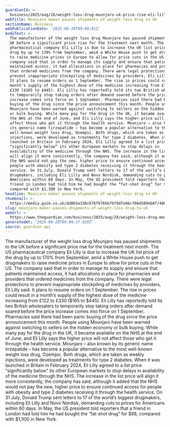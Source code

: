 ```yaml
---
guardianId: >-
  business/2025/aug/28/weight-loss-drug-mounjaro-uk-price-rise-eli-lilly-pauses-shipments
webTitle: Mounjaro maker pauses shipments of weight-loss drug to UK
sectionName: Business
webPublicationDate: '2025-08-28T09:00:01Z'
bodyText: >-
  The manufacturer of the weight loss drug Mounjaro has paused shipments to the
  UK before a significant price rise for the treatment next month. The US
  pharmaceutical company Eli Lilly is due to increase the UK list price of the
  drug by up to 170% from September, amid a White House push to get drugmakers
  to raise medicine prices in Europe to allow for price cuts in the US. The
  company said that in order to manage its supply and ensure that patients
  maintained access, it had allocations in place for pharmacies and providers
  that ordered medicines from the company. There were legal protections to
  prevent inappropriate stockpiling of medicines by providers, Eli Lilly said.
  It plans to resume orders on 1 September. The rise in prices could result in a
  month’s supply of the highest dose of the medicine increasing from £122 to
  £330 ($165 to $445). Eli Lilly has reportedly told its two British wholesalers
  to temporarily stop taking orders after demand soared before the price
  increase comes into force on 1 September. Pharmacies said there had been panic
  buying of the drug since the price announcement this month. People using
  Mounjaro have been warned against switching to sellers on the hidden economy
  or bulk buying. While many pay for the drug in the UK, it became available on
  the NHS at the end of June, and Eli Lilly says the higher price will not
  affect those who get it through the health service. Mounjaro – also known by
  its generic name tirzepatide – has become a popular alternative to the most
  well-known weight loss drug, Ozempic. Both drugs, which are taken as weekly
  injections, were developed as treatments for type 2 diabetes. When it was
  launched in Britain in February 2024, Eli Lilly agreed to a list price
  “significantly below” its other European markets to stop delays in
  availability of the medicine through the NHS. The increase in the list price
  will align it more consistently, the company has said, although it added that
  the NHS would not pay the new, higher price to ensure continued access for
  people with obesity and type 2 diabetes receiving it through the health
  service. On 31 July, Donald Trump sent letters to 17 of the world’s biggest
  drugmakers, including Eli Lilly and Novo Nordisk, demanding cuts to prices for
  Americans within 60 days. In May, the US president told reporters that a
  friend in London had told him he had bought the “fat-shot drug” for $88,
  compared with $1,300 in New York.
headline: Mounjaro maker pauses shipments of weight-loss drug to UK
thumbnail: >-
  https://media.guim.co.uk/dd8b5a330c676f676bb7bf9dfe06cf06d589eb8f/480_0_4410_3527/500.jpg
slug: mounjaro-maker-pauses-shipments-of-weight-loss-drug-to-uk
webUrl: >-
  https://www.theguardian.com/business/2025/aug/28/weight-loss-drug-mounjaro-uk-price-rise-eli-lilly-pauses-shipments
generatedAt: '2025-08-28T09:00:17.820Z'
source: guardian-api
---
```

The manufacturer of the weight loss drug Mounjaro has paused shipments to the UK before a significant price rise for the treatment next month. The US pharmaceutical company Eli Lilly is due to increase the UK list price of the drug by up to 170% from September, amid a White House push to get drugmakers to raise medicine prices in Europe to allow for price cuts in the US. The company said that in order to manage its supply and ensure that patients maintained access, it had allocations in place for pharmacies and providers that ordered medicines from the company. There were legal protections to prevent inappropriate stockpiling of medicines by providers, Eli Lilly said. It plans to resume orders on 1 September. The rise in prices could result in a month’s supply of the highest dose of the medicine increasing from £122 to £330 ($165 to $445). Eli Lilly has reportedly told its two British wholesalers to temporarily stop taking orders after demand soared before the price increase comes into force on 1 September. Pharmacies said there had been panic buying of the drug since the price announcement this month. People using Mounjaro have been warned against switching to sellers on the hidden economy or bulk buying. While many pay for the drug in the UK, it became available on the NHS at the end of June, and Eli Lilly says the higher price will not affect those who get it through the health service. Mounjaro – also known by its generic name tirzepatide – has become a popular alternative to the most well-known weight loss drug, Ozempic. Both drugs, which are taken as weekly injections, were developed as treatments for type 2 diabetes. When it was launched in Britain in February 2024, Eli Lilly agreed to a list price “significantly below” its other European markets to stop delays in availability of the medicine through the NHS. The increase in the list price will align it more consistently, the company has said, although it added that the NHS would not pay the new, higher price to ensure continued access for people with obesity and type 2 diabetes receiving it through the health service. On 31 July, Donald Trump sent letters to 17 of the world’s biggest drugmakers, including Eli Lilly and Novo Nordisk, demanding cuts to prices for Americans within 60 days. In May, the US president told reporters that a friend in London had told him he had bought the “fat-shot drug” for $88, compared with $1,300 in New York.
